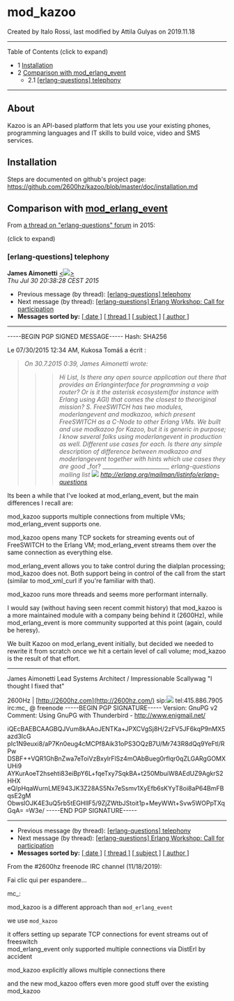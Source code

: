 
# mod_kazoo 

 Created by  Italo Rossi, last modified by  Attila Gulyas on 2019.11.18

---

Table of Contents (click to expand)

* 1 [Installation](#installation)
* 2 [Comparison with mod\_erlang\_event](#about)  
   * 2.1 [\[erlang-questions\] telephony](#erlang-questions-telephony)

---

## About

Kazoo is an API-based platform that lets you use your existing phones, programming languages and IT skills to build voice, video and SMS services.

## Installation

Steps are documented on github's project page: <https://github.com/2600hz/kazoo/blob/master/doc/installation.md>

## Comparison with [mod_erlang_event](./mod_erlang_event_1048926.mdx#api-) 

From [a thread on "erlang-questions" forum](http://erlang.org/pipermail/erlang-questions/2015-July/085357.html) in 2015:

(click to expand)

### \[erlang-questions\] telephony

**James Aimonetti** [&lt;![](http://erlang.org/pipermail/erlang-questions/emailaddrs/ema-6318.png)\>](mailto:erlang-questions%40erlang.org?Subject=Re%3A%20%5Berlang-questions%5D%20telephony&In-Reply-To=%3C55BA6F24.6070508%402600hz.com%3E "[erlang-questions] telephony")  
_Thu Jul 30 20:38:28 CEST 2015_

  
* Previous message (by thread): [\[erlang-questions\] telephony](http://erlang.org/pipermail/erlang-questions/2015-July/085347.html)
* Next message (by thread): [\[erlang-questions\] Erlang Workshop: Call for participation](http://erlang.org/pipermail/erlang-questions/2015-July/085348.html)
* **Messages sorted by:** [\[ date \]](http://erlang.org/pipermail/erlang-questions/2015-July/date.html#85357) [\[ thread \]](http://erlang.org/pipermail/erlang-questions/2015-July/thread.html#85357) [\[ subject \]](http://erlang.org/pipermail/erlang-questions/2015-July/subject.html#85357) [\[ author \]](http://erlang.org/pipermail/erlang-questions/2015-July/author.html#85357)

---

-----BEGIN PGP SIGNED MESSAGE-----
Hash: SHA256

Le 07/30/2015 12:34 AM, Kukosa Tomáš a écrit :
> _On 30.7.2015 0:39, James Aimonetti wrote:_
>>> _Hi List, Is there any open source application out there that_ 
>>> _provides an Erlanginterface for programming a voip router?  Or_
>>> _is it the asterisk ecosystem(for instance with Erlang using_
>>> _AGI) that comes the closest to theoriginal mission? S._
>>> _FreeSWITCH has two modules, moderlangevent and modkazoo,_
>> _which present FreeSWITCH as a C-Node to other Erlang VMs. We_
>> _built and use modkazoo for Kazoo, but it is generic in purpose;_
>> _I know several folks using moderlangevent in production as_
>> _well. Different use cases for each._
>> _Is there any simple description of difference between modkazoo and_
> _moderlangevent together with hints which use cases they are good_
> _for? ________________________ 
> _erlang-questions mailing list ![](http://erlang.org/pipermail/erlang-questions/emailaddrs/ema-36.png)_ 
> _<http://erlang.org/mailman/listinfo/erlang-questions>_
>>
Its been a while that I've looked at mod_erlang_event, but the main
differences I recall are:

mod_kazoo supports multiple connections from multiple VMs;
mod_erlang_event supports one.

mod_kazoo opens many TCP sockets for streaming events out of
FreeSWITCH to the Erlang VM; mod_erlang_event streams them over the
same connection as everything else.

mod_erlang_event allows you to take control during the dialplan
processing; mod_kazoo does not. Both support being in control of the
call from the start (similar to mod_xml_curl if you're familiar with
that).

mod_kazoo runs more threads and seems more performant internally.

I would say (without having seen recent commit history) that mod_kazoo
is a more maintained module with a company being behind it (2600Hz),
while mod_erlang_event is more community supported at this point
(again, could be heresy).

We built Kazoo on mod_erlang_event initially, but decided we needed to
rewrite it from scratch once we hit a certain level of call volume;
mod_kazoo is the result of that effort.

- -- 
James Aimonetti
Lead Systems Architect / Impressionable Scallywag
"I thought I fixed that"

2600Hz | [http://2600hz.com](http://2600hz.com/)
sip:![](http://erlang.org/pipermail/erlang-questions/emailaddrs/ema-6318.png)
tel:415.886.7905
irc:mc_ @ freenode
-----BEGIN PGP SIGNATURE-----
Version: GnuPG v2
Comment: Using GnuPG with Thunderbird - <http://www.enigmail.net/>

iQEcBAEBCAAGBQJVum8kAAoJENTKa+JPXCVgSj8H/2zFV5JF6kqP9nMX5azd3lcG
pIc1N9euxi8/aP7Kn0eug4cMCPf8Aik31oPS3OQzB7U/Mr743R8dQq9YeFtl/RPw
DSBF++VQR1GhBnZwa7eToiVzBxylrFlSz4mOAbBueg0rflqr0qZLGARgGOMXUHi9
AYKurAoeT2hsehti83eiBpY6L+fqeTxy7SqkBA+t250MbuiW8AEdUZ9AgkrS2HHX
eQ/pHqaWurnLME943JK3Z28AS5Nx7eSsmv1XyEfb6sKYyT8oi8aP64BmFBqsE2gM
ObwslOJK4E3uQ5rb5tEGHIlF5/9ZjZWtbJStoit1p+MeyWWt+Svw5WOPpTXqGqA=
=W3e/
-----END PGP SIGNATURE-----

---

  
* Previous message (by thread): [\[erlang-questions\] telephony](http://erlang.org/pipermail/erlang-questions/2015-July/085347.html)
* Next message (by thread): [\[erlang-questions\] Erlang Workshop: Call for participation](http://erlang.org/pipermail/erlang-questions/2015-July/085348.html)
* **Messages sorted by:** [\[ date \]](http://erlang.org/pipermail/erlang-questions/2015-July/date.html#85357) [\[ thread \]](http://erlang.org/pipermail/erlang-questions/2015-July/thread.html#85357) [\[ subject \]](http://erlang.org/pipermail/erlang-questions/2015-July/subject.html#85357) [\[ author \]](http://erlang.org/pipermail/erlang-questions/2015-July/author.html#85357)

From the #2600hz freenode IRC channel (11/18/2019):

Fai clic qui per espandere...

mc\_:

mod\_kazoo is a different approach than `mod_erlang_event`

we use `mod_kazoo`

it offers setting up separate TCP connections for event streams out of freeswitch  
mod\_erlang\_event only supported multiple connections via DistErl by accident

mod\_kazoo explicitly allows multiple connections there

and the new mod\_kazoo offers even more good stuff over the existing mod\_kazoo


